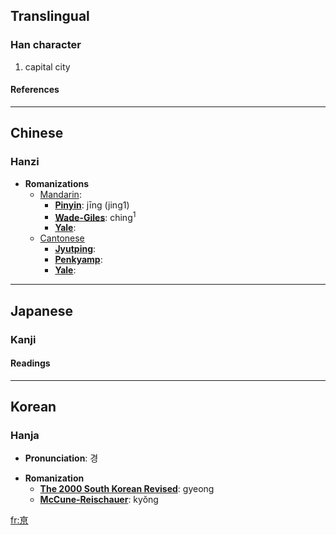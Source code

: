 {{see|京}}

==Translingual==
===Han character===
{{Han char|rad=亠|as=07|sn=9|four=|canj=卜日火 (YAF)}}
# capital city
====References====
{{Han ref|kx=0089.070|dkj=00307|dj=0188.120|hdz=10285.040|uh=4EB0|ud=20144}}

----
==Chinese==
===Hanzi===


* '''Romanizations'''
** [[Mandarin]]:
*** '''[[Pinyin]]''': jīng (jing1)
*** '''[[Wade-Giles]]''': ching<sup>1</sup>
*** '''[[Yale]]''': 
**[[Cantonese]]
***'''[[Jyutping]]''':
***'''[[Penkyamp]]''': 
***'''[[Yale]]''': 


----
==Japanese==
===Kanji===


{{ja-kanji|grade=|rs=亠07}}
====Readings====
{{ja-readings|on=[[けい]] (kei), [[きょう]] (kyō), [[きん]] (kin)|kun=[[みやこ]] (miyako)}}


----
==Korean==
===Hanja===

* '''Pronunciation''': 경

* '''Romanization'''
** '''[[The 2000 South Korean Revised Romanization|The 2000 South Korean Revised]]''': gyeong
** '''[[McCune-Reischauer]]''': kyŏng


[[fr:亰]]
